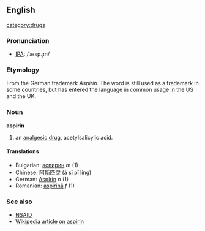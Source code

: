 ==English==
[[category:drugs]]
===Pronunciation===
* [[IPA]]: /ˈæspɻɪn/

===Etymology===
From the German trademark ''Aspirin''.  The word is still used as a trademark in some countries, but has entered the language in common usage in the US and the UK.

===Noun===
'''aspirin'''

# an [[analgesic]] [[drug]], acetylsalicylic acid.

====Translations====
*Bulgarian: [[аспирин]] ''m'' (1)
*Chinese: [[阿斯匹灵]] (ā sī pǐ líng)
*German: [[Aspirin]] ''n'' (1)
*Romanian: [[aspirină]] ''f'' (1)

===See also===
*[[NSAID]]
*[[en:aspirin|Wikipedia article on aspirin]]